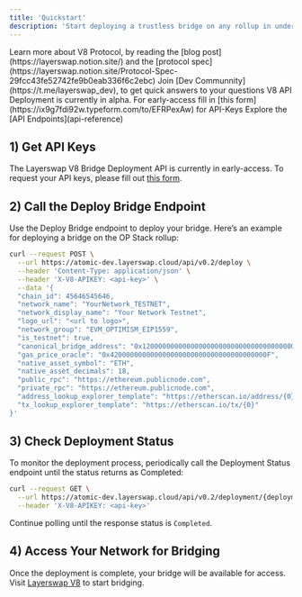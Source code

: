 ```yaml
---
title: 'Quickstart'
description: 'Start deploying a trustless bridge on any rollup in under 10 minutes'
---
```


<CardGroup cols={2}>
  <Card title="V8 Protocol" icon="square-1">
    Learn more about V8 Protocol, by reading the [blog post](https://layerswap.notion.site/) and the [protocol spec](https://layerswap.notion.site/Protocol-Spec-29fcc43fe52742fe9b0eab336f6c2ebc)
  </Card>
  <Card title="Dev Communnity" icon="square-2">
    Join [Dev Communnity](https://t.me/layerswap_dev), to get quick answers to your questions
  </Card>
  <Card title="API-Keys" icon="square-3">
    V8 API Deployment is currently in alpha. For early-access fill in [this form](https://ix9g7fdi92w.typeform.com/to/EFRPexAw) for API-Keys
  </Card>
  <Card title="API Reference" icon="square-4">
    Explore the [API Endpoints](api-reference)
  </Card>
</CardGroup>

## 1) Get API Keys
The Layerswap V8 Bridge Deployment API is currently in early-access. To request your API keys, please fill out [this form](https://ix9g7fdi92w.typeform.com/to/EFRPexAw).

## 2) Call the Deploy Bridge Endpoint
Use the Deploy Bridge endpoint to deploy your bridge. Here’s an example for deploying a bridge on the OP Stack rollup:

```bash
curl --request POST \
  --url https://atomic-dev.layerswap.cloud/api/v0.2/deploy \
  --header 'Content-Type: application/json' \
  --header 'X-V8-APIKEY: <api-key>' \
  --data '{
  "chain_id": 45646545646,
  "network_name": "YourNetwork_TESTNET",
  "network_display_name": "Your Network Testnet",
  "logo_url": "<url to logo>",
  "network_group": "EVM_OPTIMISM_EIP1559",
  "is_testnet": true,
  "canonical_bridge_address": "0x1200000000000000000000000000000000000000",
  "gas_price_oracle": "0x420000000000000000000000000000000000000F",
  "native_asset_symbol": "ETH",
  "native_asset_decimals": 18,
  "public_rpc": "https://ethereum.publicnode.com",
  "private_rpc": "https://ethereum.publicnode.com",
  "address_lookup_explorer_template": "https://etherscan.io/address/{0}",
  "tx_lookup_explorer_template": "https://etherscan.io/tx/{0}"
}'
```

## 3) Check Deployment Status
To monitor the deployment process, periodically call the Deployment Status endpoint until the status returns as Completed:

```bash
curl --request GET \
  --url https://atomic-dev.layerswap.cloud/api/v0.2/deployment/{deploymentId} \
  --header 'X-V8-APIKEY: <api-key>'
```

Continue polling until the response status is `Completed`.

## 4) Access Your Network for Bridging
Once the deployment is complete, your bridge will be available for access. Visit [Layerswap V8](https://layerswap.io/v8) to start bridging.